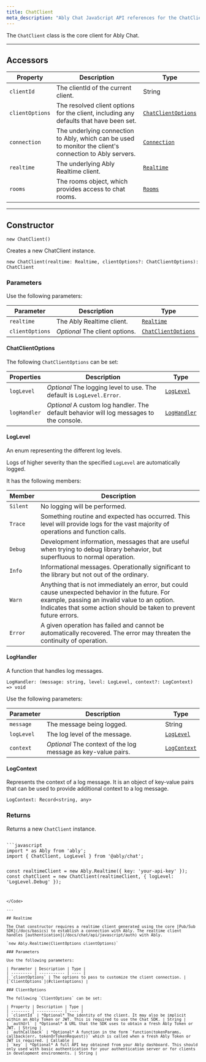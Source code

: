 ```yaml
---
title: ChatClient
meta_description: "Ably Chat JavaScript API references for the ChatClient constructor."
---
```


The `ChatClient` class is the core client for Ably Chat.

---

## Accessors

| Property | Description | Type |
| -------- | ----------- | ---- |
| `clientId` | The clientId of the current client. | String |
| `clientOptions` | The resolved client options for the client, including any defaults that have been set. | [`ChatClientOptions`](#chatclientoptions) |
| `connection` | The underlying connection to Ably, which can be used to monitor the client's connection to Ably servers. | [`Connection`](/docs/chat/api/javascript/connection) |
| `realtime` | The underlying Ably Realtime client. | [`Realtime`](#realtime) |
| `rooms` | The rooms object, which provides access to chat rooms. | [`Rooms`](/docs/chat/api/javascript/rooms) |

---

## Constructor

`new ChatClient()`

Creates a new ChatClient instance.

`new ChatClient(realtime: Realtime, clientOptions?: ChatClientOptions): ChatClient`

### Parameters

Use the following parameters:

| Parameter | Description | Type |
| --------- | ----------- | ---- |
| `realtime` | The Ably Realtime client. | [`Realtime`](#realtime) |
| `clientOptions` | *Optional* The client options. | [`ChatClientOptions`](#chatclientoptions) |

#### ChatClientOptions

The following `ChatClientOptions` can be set:

| Properties | Description | Type |
| ---------- | ----------- | ---- |
| `logLevel` | *Optional* The logging level to use. The default is `LogLevel.Error`. | [`LogLevel`](#loglevel) |
| `logHandler` | *Optional* A custom log handler. The default behavior will log messages to the console. | [`LogHandler`](#loghandler) |

#### LogLevel

An enum representing the different log levels.

Logs of higher severity than the specified `LogLevel` are automatically logged.

It has the following members:

| Member | Description |
| ------ | ----------- |
| `Silent` |	No logging will be performed. |
| `Trace` |	Something routine and expected has occurred. This level will provide logs for the vast majority of operations and function calls. |
| `Debug` |	Development information, messages that are useful when trying to debug library behavior, but superfluous to normal operation. |
| `Info` |	Informational messages. Operationally significant to the library but not out of the ordinary. |
| `Warn` |	Anything that is not immediately an error, but could cause unexpected behavior in the future. For example, passing an invalid value to an option. Indicates that some action should be taken to prevent future errors. |
| `Error` |	A given operation has failed and cannot be automatically recovered. The error may threaten the continuity of operation. |

#### LogHandler

A function that handles log messages.

`LogHandler: (message: string, level: LogLevel, context?: LogContext) => void`

Use the following parameters:

| Parameter | Description | Type |
| --------- | ----------- | ---- |
| `message` | The message being logged. | String |
| `logLevel` | The log level of the message. | [`LogLevel`](#loglevel) |
| `context` | *Optional* The context of the log message as key-value pairs. | [`LogContext`](#logcontext) |

#### LogContext

Represents the context of a log message. It is an object of key-value pairs that can be used to provide additional context to a log message.

`LogContext: Record<string, any>`

### Returns

Returns a new `ChatClient` instance.

<Code>
```javascript
import * as Ably from 'ably';
import { ChatClient, LogLevel } from '@ably/chat';

const realtimeClient = new Ably.Realtime({ key: 'your-api-key' });
const chatClient = new ChatClient(realtimeClient, {
  logLevel: 'LogLevel.Debug'
});
```
</Code>

---

## Realtime

The Chat constructor requires a realtime client generated using the core [Pub/Sub SDK](/docs/basics) to establish a connection with Ably. The realtime client handles [authentication](/docs/chat/api/javascript/auth) with Ably.

`new Ably.Realtime(ClientOptions clientOptions)`

### Parameters

Use the following parameters:

| Parameter | Description | Type |
| --------- | ----------- | ---- |
| `clientOptions` | The options to pass to customize the client connection. | [`ClientOptions`](#clientoptions) |

### ClientOptions

The following `ClientOptions` can be set:

| Property | Description | Type |
| -------- | ----------- | ---- |
| `clientId` | *Optional* The identity of the client. It may also be implicit within an Ably Token or JWT. This is required to use the Chat SDK. | String |
| `authUrl` | *Optional* A URL that the SDK uses to obtain a fresh Ably Token or JWT. | String |
| `authCallback` | *Optional* A function in the form `function(tokenParams, callback(err, tokenOrTokenRequest))` which is called when a fresh Ably Token or JWT is required. | Callable |
| `key` | *Optional* A full API key obtained from your Ably dashboard. This should only used with basic authentication for your authentication server or for clients in development environments. | String |
